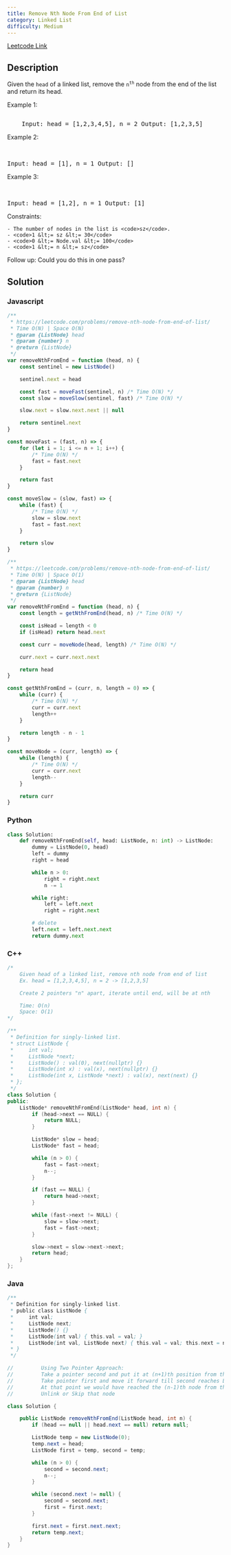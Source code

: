 ```yaml
---
title: Remove Nth Node From End of List
category: Linked List
difficulty: Medium
---
```


<Callout>

[Leetcode Link](https://leetcode.com/problems/remove-nth-node-from-end-of-list)

</Callout>

## Description

Given the <code>head</code> of a linked list, remove the <code>n<sup>th</sup></code> node from the end of the list and return its head.

Example 1:

<Image
	alt=""
	src="https://assets.leetcode.com/uploads/2020/10/03/remove_ex1.jpg"
	width={542}
	height={222}
/>
<br />
<pre className="overflow-x-auto">
	Input: head = [1,2,3,4,5], n = 2 Output: [1,2,3,5]
</pre>

Example 2:

<br />
<pre className="overflow-x-auto">Input: head = [1], n = 1 Output: []</pre>

Example 3:

<br />
<pre className="overflow-x-auto">Input: head = [1,2], n = 1 Output: [1]</pre>

Constraints:

    - The number of nodes in the list is <code>sz</code>.
    - <code>1 &lt;= sz &lt;= 30</code>
    - <code>0 &lt;= Node.val &lt;= 100</code>
    - <code>1 &lt;= n &lt;= sz</code>

Follow up: Could you do this in one pass?

## Solution

### Javascript

```javascript
/**
 * https://leetcode.com/problems/remove-nth-node-from-end-of-list/
 * Time O(N) | Space O(N)
 * @param {ListNode} head
 * @param {number} n
 * @return {ListNode}
 */
var removeNthFromEnd = function (head, n) {
	const sentinel = new ListNode()

	sentinel.next = head

	const fast = moveFast(sentinel, n) /* Time O(N) */
	const slow = moveSlow(sentinel, fast) /* Time O(N) */

	slow.next = slow.next.next || null

	return sentinel.next
}

const moveFast = (fast, n) => {
	for (let i = 1; i <= n + 1; i++) {
		/* Time O(N) */
		fast = fast.next
	}

	return fast
}

const moveSlow = (slow, fast) => {
	while (fast) {
		/* Time O(N) */
		slow = slow.next
		fast = fast.next
	}

	return slow
}

/**
 * https://leetcode.com/problems/remove-nth-node-from-end-of-list/
 * Time O(N) | Space O(1)
 * @param {ListNode} head
 * @param {number} n
 * @return {ListNode}
 */
var removeNthFromEnd = function (head, n) {
	const length = getNthFromEnd(head, n) /* Time O(N) */

	const isHead = length < 0
	if (isHead) return head.next

	const curr = moveNode(head, length) /* Time O(N) */

	curr.next = curr.next.next

	return head
}

const getNthFromEnd = (curr, n, length = 0) => {
	while (curr) {
		/* Time O(N) */
		curr = curr.next
		length++
	}

	return length - n - 1
}

const moveNode = (curr, length) => {
	while (length) {
		/* Time O(N) */
		curr = curr.next
		length--
	}

	return curr
}
```

### Python

```python
class Solution:
    def removeNthFromEnd(self, head: ListNode, n: int) -> ListNode:
        dummy = ListNode(0, head)
        left = dummy
        right = head

        while n > 0:
            right = right.next
            n -= 1

        while right:
            left = left.next
            right = right.next

        # delete
        left.next = left.next.next
        return dummy.next

```

### C++

```cpp
/*
    Given head of a linked list, remove nth node from end of list
    Ex. head = [1,2,3,4,5], n = 2 -> [1,2,3,5]

    Create 2 pointers "n" apart, iterate until end, will be at nth

    Time: O(n)
    Space: O(1)
*/

/**
 * Definition for singly-linked list.
 * struct ListNode {
 *     int val;
 *     ListNode *next;
 *     ListNode() : val(0), next(nullptr) {}
 *     ListNode(int x) : val(x), next(nullptr) {}
 *     ListNode(int x, ListNode *next) : val(x), next(next) {}
 * };
 */
class Solution {
public:
    ListNode* removeNthFromEnd(ListNode* head, int n) {
        if (head->next == NULL) {
            return NULL;
        }

        ListNode* slow = head;
        ListNode* fast = head;

        while (n > 0) {
            fast = fast->next;
            n--;
        }

        if (fast == NULL) {
            return head->next;
        }

        while (fast->next != NULL) {
            slow = slow->next;
            fast = fast->next;
        }

        slow->next = slow->next->next;
        return head;
    }
};

```

### Java

```java
/**
 * Definition for singly-linked list.
 * public class ListNode {
 *     int val;
 *     ListNode next;
 *     ListNode() {}
 *     ListNode(int val) { this.val = val; }
 *     ListNode(int val, ListNode next) { this.val = val; this.next = next; }
 * }
 */

//         Using Two Pointer Approach:
//         Take a pointer second and put it at (n+1)th position from the beginning
//         Take pointer first and move it forward till second reaches Last Node and second.next points to null
//         At that point we would have reached the (n-1)th node from the end using the pointer first
//         Unlink or Skip that node

class Solution {

    public ListNode removeNthFromEnd(ListNode head, int n) {
        if (head == null || head.next == null) return null;

        ListNode temp = new ListNode(0);
        temp.next = head;
        ListNode first = temp, second = temp;

        while (n > 0) {
            second = second.next;
            n--;
        }

        while (second.next != null) {
            second = second.next;
            first = first.next;
        }

        first.next = first.next.next;
        return temp.next;
    }
}

```
